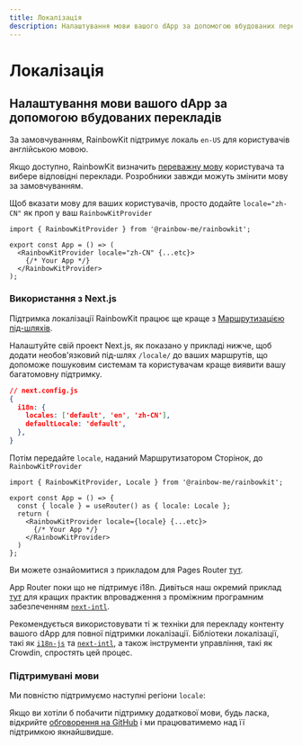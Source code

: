 ```yaml
---
title: Локалізація
description: Налаштування мови вашого dApp за допомогою вбудованих перекладів
---
```


# Локалізація

## Налаштування мови вашого dApp за допомогою вбудованих перекладів

За замовчуванням, RainbowKit підтримує локаль `en-US` для користувачів англійською мовою.

Якщо доступно, RainbowKit визначить [переважну мову](https://developer.mozilla.org/en-US/docs/Web/API/Navigator/language) користувача та вибере відповідні переклади. Розробники завжди можуть змінити мову за замовчуванням.

Щоб вказати мову для ваших користувачів, просто додайте `locale="zh-CN"` як проп у ваш `RainbowKitProvider`

```tsx
import { RainbowKitProvider } from '@rainbow-me/rainbowkit';

export const App = () => (
  <RainbowKitProvider locale="zh-CN" {...etc}>
    {/* Your App */}
  </RainbowKitProvider>
);
```

### Використання з Next.js

Підтримка локалізації RainbowKit працює ще краще з [Маршрутизацією під-шляхів](https://nextjs.org/docs/pages/building-your-application/routing/internationalization#sub-path-routing).

Налаштуйте свій проект Next.js, як показано у прикладі нижче, щоб додати необов'язковий під-шлях `/locale/` до ваших маршрутів, що допоможе пошуковим системам та користувачам краще виявити вашу багатомовну підтримку.

```json
// next.config.js
{
  i18n: {
    locales: ['default', 'en', 'zh-CN'],
    defaultLocale: 'default',
  },
}
```

Потім передайте `locale`, наданий Маршрутизатором Сторінок, до `RainbowKitProvider`

```tsx
import { RainbowKitProvider, Locale } from '@rainbow-me/rainbowkit';

export const App = () => {
  const { locale } = useRouter() as { locale: Locale };
  return (
    <RainbowKitProvider locale={locale} {...etc}>
      {/* Your App */}
    </RainbowKitProvider>
  )
};
```

Ви можете ознайомитися з прикладом для Pages Router [тут](https://github.com/rainbow-me/rainbowkit/tree/main/examples/with-next).

App Router поки що не підтримує i18n. Дивіться наш окремий приклад [тут](https://github.com/rainbow-me/rainbowkit/tree/main/examples/with-next-app-i18n) для кращих практик впровадження з проміжним програмним забезпеченням [`next-intl`](https://github.com/amannn/next-intl).

Рекомендується використовувати ті ж техніки для перекладу контенту вашого dApp для повної підтримки локалізації. Бібліотеки локалізації, такі як [`i18n-js`](https://github.com/fnando/i18n) та [`next-intl`](https://github.com/amannn/next-intl), а також інструменти управління, такі як Crowdin, спростять цей процес.

### Підтримувані мови

Ми повністю підтримуємо наступні регіони `locale`:

<Table
  header={[
    'Language', 'Region', 'Locale', 'Shortform'
  ]}
  dataTypes={[
    'string', 'string', 'code', 'code'
  ]}
  data={[
    ['English', 'United States 🇺🇸', 'en-US', 'en'],
    ['中文', 'Mainland China 🇨🇳', 'zh-CN', 'zh'],
    ['हिंदी', 'India 🇮🇳', 'hi-IN', 'hi'],
    ['Español', 'Latin America 🌎', 'es-419', 'es'],
    ['Français', 'France 🇫🇷', 'fr-FR', 'fr'],
    ['العربية', 'Middle East 🌍', 'ar-AR', 'ar'],
    ['Português', 'Brazil 🇧🇷', 'pt-BR', 'pt'],
    ['Русский', 'Russia 🇷🇺', 'ru-RU', 'ru'],
    ['Bahasa Indonesia', 'Indonesia 🇮🇩', 'id-ID', 'id'],
    ['日本語', 'Japan 🇯🇵', 'ja-JP', 'ja'],
    ['Türkçe', 'Turkey 🇹🇷', 'tr-TR', 'tr'],
    ['한국어', 'South Korea 🇰🇷', 'ko-KR', 'ko'],
    ['ภาษาไทย', 'Thailand 🇹🇭', 'th-TH', 'th'],
    ['українська', 'Ukraine 🇺🇦', 'uk-UA', 'ua'],
  ]}
/>

Якщо ви хотіли б побачити підтримку додаткової мови, будь ласка, відкрийте [обговорення на GitHub](https://github.com/rainbow-me/rainbowkit/discussions/new?category=ideas) і ми працюватимемо над її підтримкою якнайшвидше.
